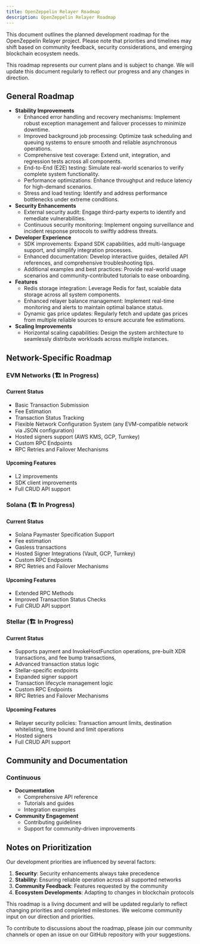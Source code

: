 ```yaml
---
title: OpenZeppelin Relayer Roadmap
description: OpenZeppelin Relayer Roadmap
---
```


This document outlines the planned development roadmap for the OpenZeppelin Relayer project. Please note that priorities and timelines may shift based on community feedback, security considerations, and emerging blockchain ecosystem needs.



This roadmap represents our current plans and is subject to change. We will update this document regularly to reflect our progress and any changes in direction.


## General Roadmap

* **Stability Improvements**
  * Enhanced error handling and recovery mechanisms: Implement robust exception management and failover processes to minimize downtime.
  * Improved background job processing: Optimize task scheduling and queuing systems to ensure smooth and reliable asynchronous operations.
  * Comprehensive test coverage: Extend unit, integration, and regression tests across all components.
  * End-to-End (E2E) testing: Simulate real-world scenarios to verify complete system functionality.
  * Performance optimizations: Enhance throughput and reduce latency for high-demand scenarios.
  * Stress and load testing: Identify and address performance bottlenecks under extreme conditions.
* **Security Enhancements**
  * External security audit: Engage third-party experts to identify and remediate vulnerabilities.
  * Continuous security monitoring: Implement ongoing surveillance and incident response protocols to swiftly address threats.
* **Developer Experience**
  * SDK improvements: Expand SDK capabilities, add multi-language support, and simplify integration processes.
  * Enhanced documentation: Develop interactive guides, detailed API references, and comprehensive troubleshooting tips.
  * Additional examples and best practices: Provide real-world usage scenarios and community-contributed tutorials to ease onboarding.
* **Features**
  * Redis storage integration: Leverage Redis for fast, scalable data storage across all system components.
  * Enhanced relayer balance management: Implement real-time monitoring and alerts to maintain optimal balance status.
  * Dynamic gas price updates: Regularly fetch and update gas prices from multiple reliable sources to ensure accurate fee estimations.
* **Scaling Improvements**
  * Horizontal scaling capabilities: Design the system architecture to seamlessly distribute workloads across multiple instances.

## Network-Specific Roadmap

### EVM Networks (🏗️ In Progress)

#### Current Status
* Basic Transaction Submission
* Fee Estimation
* Transaction Status Tracking
* Flexible Network Configuration System (any EVM-compatible network via JSON configuration)
* Hosted signers support (AWS KMS, GCP, Turnkey)
* Custom RPC Endpoints
* RPC Retries and Failover Mechanisms

#### Upcoming Features
* L2 improvements
* SDK client improvements
* Full CRUD API support

### Solana (🏗️ In Progress)

#### Current Status
* Solana Paymaster Specification Support
* Fee estimation
* Gasless transactions
* Hosted Signer Integrations (Vault, GCP, Turnkey)
* Custom RPC Endpoints
* RPC Retries and Failover Mechanisms

#### Upcoming Features
* Extended RPC Methods
* Improved Transaction Status Checks
* Full CRUD API support

### Stellar (🏗️ In Progress)

#### Current Status
* Supports payment and InvokeHostFunction operations, pre-built XDR transactions, and fee bump transactions,
* Advanced transaction status logic
* Stellar-specific endpoints
* Expanded signer support
* Transaction lifecycle management logic
* Custom RPC Endpoints
* RPC Retries and Failover Mechanisms

#### Upcoming Features
* Relayer security policies: Transaction amount limits, destination whitelisting, time bound and limit operations
* Hosted signers
* Full CRUD API support

## Community and Documentation

### Continuous
* **Documentation**
  * Comprehensive API reference
  * Tutorials and guides
  * Integration examples
* **Community Engagement**
  * Contributing guidelines
  * Support for community-driven improvements

## Notes on Prioritization

<Callout type='warn'>


Our development priorities are influenced by several factors:

1. **Security**: Security enhancements always take precedence
2. **Stability**: Ensuring reliable operation across all supported networks
3. **Community Feedback**: Features requested by the community
4. **Ecosystem Developments**: Adapting to changes in blockchain protocols

</Callout>

This roadmap is a living document and will be updated regularly to reflect changing priorities and completed milestones. We welcome community input on our direction and priorities.

To contribute to discussions about the roadmap, please join our community channels or open an issue on our GitHub repository with your suggestions.
